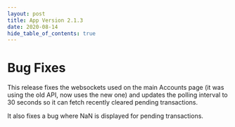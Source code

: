 ```yaml
---
layout: post
title: App Version 2.1.3
date: 2020-08-14
hide_table_of_contents: true
---
```


# Bug Fixes

This release fixes the websockets used on the main Accounts page (it was using the old API, now uses
the new one) and updates the polling interval to 30 seconds so it can fetch recently cleared pending
transactions.

It also fixes a bug where NaN is displayed for pending transactions.
